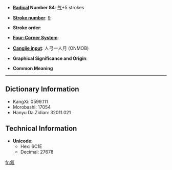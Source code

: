 * '''[[Wiktionary:Chinese radical index| Radical]] Number 84''': [[Wiktionary:Chinese radical index 气|气]]+5 strokes

* '''[[Wiktionary:Chinese total strokes index|Stroke number]]''': [[Wiktionary:Chinese total strokes index 9|9]]

* '''Stroke order''': 

* '''[[Wiktionary:Chinese four corner index|Four-Corner System]]''': 

* '''[[Wiktionary:Chinese Cangjie index|Cangjie input]]''': 人弓一人月 (ONMOB)

* '''Graphical Significance and Origin''': 

* '''Common Meaning'''

----

== Dictionary Information ==

* KangXi: 0599.111
* Morobashi: 17054
* Hanyu Da Zidian: 32011.021

== Technical Information ==

* '''Unicode''':
** Hex: 6C1E
** Decimal: 27678

[[fr:氞]]